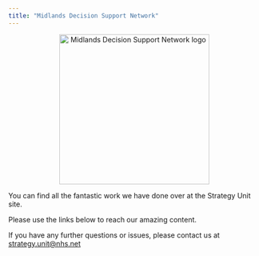```yaml
---
title: "Midlands Decision Support Network"
---
```


<center><a><img src="img/mdsn_logo.png" alt="Midlands Decision Support Network logo" width="300px"/></a></center>

You can find all the fantastic work we have done over at the Strategy Unit site.

Please use the links below to reach our amazing content.

If you have any further questions or issues, please contact us at [strategy.unit@nhs.net](mailto:strategy.unit@nhs.net)

